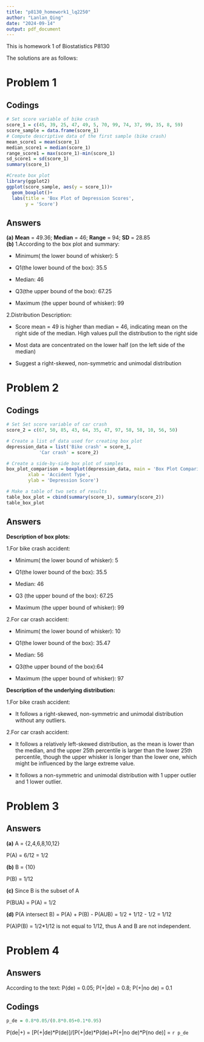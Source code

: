 ```yaml
---
title: "p8130_homework1_lq2250"
author: "Lanlan_Qing"
date: "2024-09-14"
output: pdf_document
---
```

This is homework 1 of Biostatistics P8130<br>

The solutions are as follows:

# Problem 1

## Codings
```r
# Set score variable of bike crash
score_1 = c(45, 39, 25, 47, 49, 5, 70, 99, 74, 37, 99, 35, 8, 59)
score_sample = data.frame(score_1)
# Compute descriptive data of the first sample (bike crash)
mean_score1 = mean(score_1)
median_score1 = median(score_1)
range_score1 = max(score_1)-min(score_1)
sd_score1 = sd(score_1)
summary(score_1)

#Create box plot
library(ggplot2)
ggplot(score_sample, aes(y = score_1))+
  geom_boxplot()+
  labs(title = 'Box Plot of Depression Scores',
       y = 'Score')
```

## Answers
**(a)**
**Mean** = 49.36; **Median** = 46; **Range** = 94; **SD** = 28.85<br>
**(b)**
1.According to the box plot and summary:

 - Minimum( the lower bound of whisker): 5
 
 - Q1(the lower bound of the box): 35.5
 
 - Median: 46
 
 - Q3(the upper bound of the box): 67.25
 
 - Maximum (the upper bound of whisker): 99
 
2.Distribution Description:

 - Score mean = 49 is higher than median = 46, indicating mean on the right side of the median. High values pull the distribution to the right side
 
 - Most data are concentrated on the lower half (on the left side of the median)
 
 - Suggest a right-skewed, non-symmetric and unimodal distribution

# Problem 2

## Codings
```r
# Set Set score variable of car crash
score_2 = c(67, 50, 85, 43, 64, 35, 47, 97, 58, 58, 10, 56, 50)

# Create a list of data used for creating box plot
depression_data = list('Bike crash' = score_1,
            'Car crash' = score_2)

# Create a side-by-side box plot of samples
box_plot_comparison = boxplot(depression_data, main = 'Box Plot Comparison of Depression Samples',
        xlab = 'Accident Type',
        ylab = 'Depression Score')

# Make a table of two sets of results
table_box_plot = cbind(summary(score_1), summary(score_2))
table_box_plot
```

## Answers
**Description of box plots:**<br>

1.For bike crash accident: 

 - Minimum( the lower bound of whisker): 5

 - Q1(the lower bound of the box): 35.5

 - Median: 46

 - Q3 (the upper bound of the box): 67.25

 - Maximum (the upper bound of whisker): 99

2.For car crash accident:

 - Minimum( the lower bound of whisker): 10

 - Q1(the lower bound of the box): 35.47

 - Median: 56

 - Q3(the upper bound of the box):64 

 - Maximum (the upper bound of whisker): 97

**Description of the underlying distribution:**<br>

1.For bike crash accident:

 - It follows a right-skewed, non-symmetric and unimodal distribution without any outliers.

2.For car crash accident:

 - It follows a relatively left-skewed distribution, as the mean is lower than the median, and the upper 25th percentile is larger than the lower 25th percentile, though the upper whisker is longer than the lower one, which might be influenced by the large extreme value.
 
 - It follows a non-symmetric and unimodal distribution with 1 upper outlier and 1 lower outlier.
 
# Problem 3

## Answers

**(a)**
A = {2,4,6,8,10,12}<br>

P(A) = 6/12 = 1/2<br>

**(b)**
B = {10}<br>

P(B) = 1/12<br>

**(c)**
Since B is the subset of A<br>

P(BUA) = P(A) = 1/2<br>

**(d)**
P(A intersect B) = P(A) + P(B) - P(AUB) = 1/2 + 1/12 - 1/2 = 1/12<br>

P(A)P(B) = 1/2*1/12 is not equal to 1/12, thus A and B are not independent.

# Problem 4

## Answers
According to the text:
P(de) = 0.05;
P(+|de) = 0.8;
P(+|no de) = 0.1

## Codings
```r
p_de = 0.8*0.05/(0.8*0.05+0.1*0.95)
```
P(de|+) = [P(+|de)\*P(de)]/[P(+|de)\*P(de)+P(+|no de)*P(no de)] = 
`r p_de`
